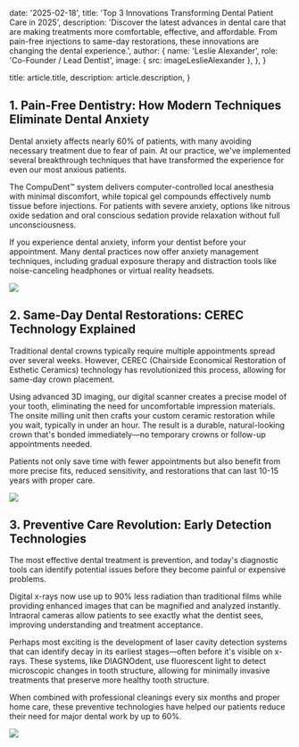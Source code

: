 
  date: '2025-02-18',
  title: 'Top 3 Innovations Transforming Dental Patient Care in 2025',
  description:
    'Discover the latest advances in dental care that are making treatments more comfortable, effective, and affordable. From pain-free injections to same-day restorations, these innovations are changing the dental experience.',
  author: {
    name: 'Leslie Alexander',
    role: 'Co-Founder / Lead Dentist',
    image: { src: imageLeslieAlexander },
  },
}

  title: article.title,
  description: article.description,
}

## 1. Pain-Free Dentistry: How Modern Techniques Eliminate Dental Anxiety

Dental anxiety affects nearly 60% of patients, with many avoiding necessary treatment due to fear of pain. At our practice, we've implemented several breakthrough techniques that have transformed the experience for even our most anxious patients.

The CompuDent™ system delivers computer-controlled local anesthesia with minimal discomfort, while topical gel compounds effectively numb tissue before injections. For patients with severe anxiety, options like nitrous oxide sedation and oral conscious sedation provide relaxation without full unconsciousness.

<TopTip>
  If you experience dental anxiety, inform your dentist before your appointment. Many dental practices now offer anxiety management techniques, including gradual exposure therapy and distraction tools like noise-canceling headphones or virtual reality headsets.
</TopTip>

![](./dental1.jpg)

## 2. Same-Day Dental Restorations: CEREC Technology Explained

Traditional dental crowns typically require multiple appointments spread over several weeks. However, CEREC (Chairside Economical Restoration of Esthetic Ceramics) technology has revolutionized this process, allowing for same-day crown placement.

Using advanced 3D imaging, our digital scanner creates a precise model of your tooth, eliminating the need for uncomfortable impression materials. The onsite milling unit then crafts your custom ceramic restoration while you wait, typically in under an hour. The result is a durable, natural-looking crown that's bonded immediately—no temporary crowns or follow-up appointments needed.

Patients not only save time with fewer appointments but also benefit from more precise fits, reduced sensitivity, and restorations that can last 10-15 years with proper care.

![](./dental2.jpg)

## 3. Preventive Care Revolution: Early Detection Technologies

The most effective dental treatment is prevention, and today's diagnostic tools can identify potential issues before they become painful or expensive problems.

Digital x-rays now use up to 90% less radiation than traditional films while providing enhanced images that can be magnified and analyzed instantly. Intraoral cameras allow patients to see exactly what the dentist sees, improving understanding and treatment acceptance.

Perhaps most exciting is the development of laser cavity detection systems that can identify decay in its earliest stages—often before it's visible on x-rays. These systems, like DIAGNOdent, use fluorescent light to detect microscopic changes in tooth structure, allowing for minimally invasive treatments that preserve more healthy tooth structure.

When combined with professional cleanings every six months and proper home care, these preventive technologies have helped our patients reduce their need for major dental work by up to 60%.

![](./dental3.jpg)
